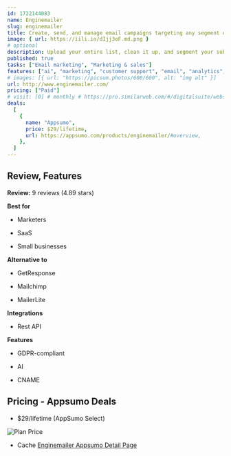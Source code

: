 ```yaml
---
id: 1722144083
name: Enginemailer
slug: enginemailer
title: Create, send, and manage email campaigns targeting any segment of your subscriber base
image: { url: https://iili.io/dIjj3oF.md.png }
# optional
description: Upload your entire list, clean it up, and segment your subscribers to target the right audience. Access all the tools you need—from form builders and AI content to automation and reporting
published: true
tasks: ["Email marketing", "Marketing & sales"]
features: ["ai", "marketing", "customer support", "email", "analytics", "data"]
# images: [{ url: "https://picsum.photos/600/600", alt: "img alt" }]
url: http://www.enginemailer.com/
pricing: ["Paid"]
# visit: [0] # monthly # https://pro.similarweb.com/#/digitalsuite/websiteanalysis/home
deals:
  [
    {
      name: "Appsumo",
      price: $29/lifetime,
      url: https://appsumo.com/products/enginemailer/#overview,
    },
  ]
---
```


## Review, Features

**Review:** 9 reviews (4.89 stars)

**Best for**

- Marketers

- SaaS

- Small businesses

**Alternative to**

- GetResponse

- Mailchimp

- MailerLite

**Integrations**

- Rest API

**Features**

- GDPR-compliant

- AI

- CNAME

## Pricing - Appsumo Deals

- $29/lifetime (AppSumo Select)

<Img src="https://iili.io/dIwYRHu.png" alt="Plan Price" />

- Cache [Enginemailer Appsumo Detail Page](https://iili.io/dIwYXRa.png)
